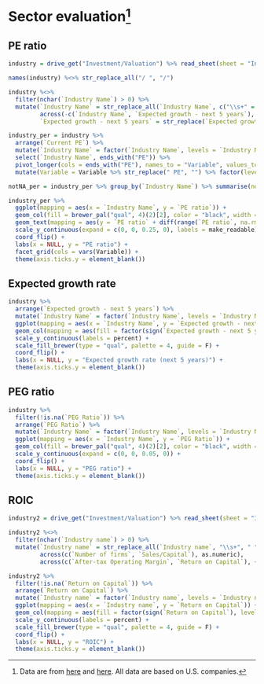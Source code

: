 # Sector evaluation^[Data are from [here](http://pages.stern.nyu.edu/~adamodar/New_Home_Page/datafile/pedata.html) and [here](http://pages.stern.nyu.edu/~adamodar/New_Home_Page/datafile/mgnroc.html). All data are based on U.S. companies.] {#sector}

## PE ratio

```r
industry = drive_get("Investment/Valuation") %>% read_sheet(sheet = "Industry valuation")

names(industry) %<>% str_replace_all("/ ", "/")

industry %<>% 
  filter(nchar(`Industry Name`) > 0) %>% 
  mutate(`Industry Name` = str_replace_all(`Industry Name`, c("\\s+" = " ", "\\t+" = " ")),
         across(-c(`Industry Name`, `Expected growth - next 5 years`), as.numeric),
         `Expected growth - next 5 years` = str_replace(`Expected growth - next 5 years`, "%", "") %>% as.numeric %>% divide_by(100))

industry_per = industry %>% 
  arrange(`Current PE`) %>% 
  mutate(`Industry Name` = factor(`Industry Name`, levels = `Industry Name`)) %>% 
  select(`Industry Name`, ends_with("PE")) %>%
  pivot_longer(cols = ends_with("PE"), names_to = "Variable", values_to = "PE ratio") %>%
  mutate(Variable = Variable %>% str_replace(" PE", "") %>% factor(levels = c("Current", "Trailing", "Forward")))

notNA_per = industry_per %>% group_by(`Industry Name`) %>% summarise(notNA = sum(!is.na(`PE ratio`))) %>% filter(notNA > 0) %>% nrow
```

```r
industry_per %>%
  ggplot(mapping = aes(x = `Industry Name`, y = `PE ratio`)) +
  geom_col(fill = brewer_pal("qual", 4)(2)[2], color = "black", width = 0.7) +
  geom_text(mapping = aes(y = `PE ratio` + diff(range(`PE ratio`, na.rm = T))/35, label = round(`PE ratio`)), hjust = 0, size = 8 / .pt) +
  scale_y_continuous(expand = c(0, 0, 0.25, 0), labels = make_readable) +
  coord_flip() +
  labs(x = NULL, y = "PE ratio") +
  facet_grid(cols = vars(Variable)) +
  theme(axis.ticks.y = element_blank())
```

## Expected growth rate

```r
industry %>%
  arrange(`Expected growth - next 5 years`) %>%
  mutate(`Industry Name` = factor(`Industry Name`, levels = `Industry Name`)) %>%
  ggplot(mapping = aes(x = `Industry Name`, y = `Expected growth - next 5 years`)) +
  geom_col(mapping = aes(fill = factor(sign(`Expected growth - next 5 years`), levels = c(-1, 1, 0))), color = "black", width = 0.7) +
  scale_y_continuous(labels = percent) +
  scale_fill_brewer(type = "qual", palette = 4, guide = F) +
  coord_flip() +
  labs(x = NULL, y = "Expected growth rate (next 5 years)") +
  theme(axis.ticks.y = element_blank())
```

## PEG ratio

```r
industry %>%
  filter(!is.na(`PEG Ratio`)) %>%
  arrange(`PEG Ratio`) %>%
  mutate(`Industry Name` = factor(`Industry Name`, levels = `Industry Name`)) %>%
  ggplot(mapping = aes(x = `Industry Name`, y = `PEG Ratio`)) +
  geom_col(fill = brewer_pal("qual", 4)(2)[2], color = "black", width = 0.7) +
  scale_y_continuous(expand = c(0, 0, 0.05, 0)) +
  coord_flip() +
  labs(x = NULL, y = "PEG ratio") +
  theme(axis.ticks.y = element_blank())
```

## ROIC

```r
industry2 = drive_get("Investment/Valuation") %>% read_sheet(sheet = "Industry MROIC")

industry2 %<>% 
  filter(nchar(`Industry name`) > 0) %>%
  mutate(`Industry name` = str_replace_all(`Industry name`, "\\s+", " "),
         across(c(`Number of firms`, `Sales/Capital`), as.numeric),
         across(c(`After-tax Operating Margin`, `Return on Capital`), ~str_replace(., "%", "") %>% as.numeric %>% divide_by(100)))
```

```r
industry2 %>%
  filter(!is.na(`Return on Capital`)) %>%
  arrange(`Return on Capital`) %>%
  mutate(`Industry name` = factor(`Industry name`, levels = `Industry name`)) %>%
  ggplot(mapping = aes(x = `Industry name`, y = `Return on Capital`)) +
  geom_col(mapping = aes(fill = factor(sign(`Return on Capital`), levels = c(-1, 1, 0))), color = "black", width = 0.7) +
  scale_y_continuous(labels = percent) +
  scale_fill_brewer(type = "qual", palette = 4, guide = F) +
  coord_flip() +
  labs(x = NULL, y = "ROIC") +
  theme(axis.ticks.y = element_blank())
```